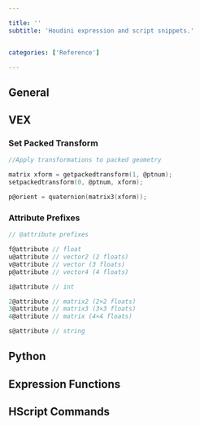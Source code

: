 ```yaml
---

title: ''
subtitle: 'Houdini expression and script snippets.'


categories: ['Reference']

---
```




## General

## VEX
### Set Packed Transform
```c
//Apply transformations to packed geometry

matrix xform = getpackedtransform(1, @ptnum);
setpackedtransform(0, @ptnum, xform);

p@orient = quaternion(matrix3(xform));
```


### Attribute Prefixes
```c
// @attribute prefixes

f@attribute // float 
u@attribute // vector2 (2 floats) 
v@attribute // vector (3 floats) 
p@attribute // vector4 (4 floats)

i@attribute // int

2@attribute // matrix2 (2×2 floats) 
3@attribute // matrix3 (3×3 floats) 
4@attribute // matrix (4×4 floats)

s@attribute // string
````

## Python

## Expression Functions

## HScript Commands